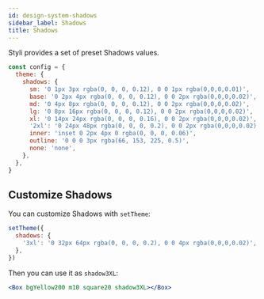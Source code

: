 ```yaml
---
id: design-system-shadows
sidebar_label: Shadows
title: Shadows
---
```


Styli provides a set of preset Shadows values.

```jsx
const config = {
  theme: {
    shadows: {
      sm: '0 1px 3px rgba(0, 0, 0, 0.12), 0 0 1px rgba(0,0,0,0.01)',
      base: '0 2px 4px rgba(0, 0, 0, 0.12), 0 0 2px rgba(0,0,0,0.02)',
      md: '0 4px 8px rgba(0, 0, 0, 0.12), 0 0 2px rgba(0,0,0,0.02)',
      lg: '0 8px 16px rgba(0, 0, 0, 0.12), 0 0 2px rgba(0,0,0,0.02)',
      xl: '0 14px 24px rgba(0, 0, 0, 0.16), 0 0 2px rgba(0,0,0,0.02)',
      '2xl': '0 24px 48px rgba(0, 0, 0, 0.2), 0 0 2px rgba(0,0,0,0.02)',
      inner: 'inset 0 2px 4px 0 rgba(0, 0, 0, 0.06)',
      outline: '0 0 0 3px rgba(66, 153, 225, 0.5)',
      none: 'none',
    },
  },
}
```

## Customize Shadows

You can customize Shadows with `setTheme`:

```jsx
setTheme({
  shadows: {
    '3xl': '0 32px 64px rgba(0, 0, 0, 0.2), 0 0 4px rgba(0,0,0,0.02)',
  },
})
```

Then you can use it as `shadow3XL`:

```jsx live
<Box bgYellow200 m10 square20 shadow3XL></Box>
```
